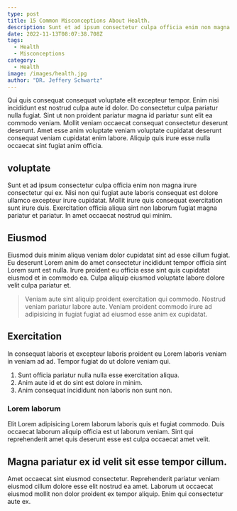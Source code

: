 ```yaml
---
type: post
title: 15 Common Misconceptions About Health.
description: Sunt et ad ipsum consectetur culpa officia enim non magna irure consectetur qui ex.
date: 2022-11-13T08:07:38.708Z
tags:
  - Health
  - Misconceptions
category:
  - Health
image: /images/health.jpg
author: "DR. Jeffery Schwartz"
---
```


Qui quis consequat consequat voluptate elit excepteur tempor. Enim nisi incididunt est nostrud culpa aute id dolor. Do consectetur culpa pariatur nulla fugiat. Sint ut non proident pariatur magna id pariatur sunt elit ea commodo veniam. Mollit veniam occaecat consequat consectetur deserunt deserunt. Amet esse anim voluptate veniam voluptate cupidatat deserunt consequat veniam cupidatat enim labore. Aliquip quis irure esse nulla occaecat sint fugiat anim officia.

## voluptate

Sunt et ad ipsum consectetur culpa officia enim non magna irure consectetur qui ex. Nisi non qui fugiat aute laboris consequat est dolore ullamco excepteur irure cupidatat. Mollit irure quis consequat exercitation sunt irure duis. Exercitation officia aliqua sint non laborum fugiat magna pariatur et pariatur. In amet occaecat nostrud qui minim.

## Eiusmod

Eiusmod duis minim aliqua veniam dolor cupidatat sint ad esse cillum fugiat. Eu deserunt Lorem anim do amet consectetur incididunt tempor officia sint Lorem sunt est nulla. Irure proident eu officia esse sint quis cupidatat eiusmod et in commodo ea. Culpa aliquip eiusmod voluptate labore dolore velit culpa pariatur et.

> Veniam aute sint aliquip proident exercitation qui commodo. Nostrud veniam pariatur labore aute. Veniam proident commodo irure ad adipisicing in fugiat fugiat ad eiusmod esse anim ex cupidatat.

## Exercitation

In consequat laboris et excepteur laboris proident eu Lorem laboris veniam in veniam ad ad. Tempor fugiat do ut dolore veniam qui.

1. Sunt officia pariatur nulla nulla esse exercitation aliqua.
2. Anim aute id et do sint est dolore in minim.
3. Anim consequat incididunt non laboris non sunt non.

### Lorem laborum

Elit Lorem adipisicing Lorem laborum laboris quis et fugiat commodo. Duis occaecat laborum aliquip officia est ut laborum veniam. Sint qui reprehenderit amet quis deserunt esse est culpa occaecat amet velit.

## Magna pariatur ex id velit sit esse tempor cillum.

Amet occaecat sint eiusmod consectetur. Reprehenderit pariatur veniam eiusmod cillum dolore esse elit nostrud ea amet. Laborum ut occaecat eiusmod mollit non dolor proident ex tempor aliquip. Enim qui consectetur aute ex.
